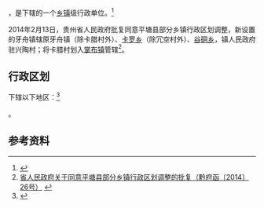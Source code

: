 {{中国乡级行政区|52/27/27/101/000}}

'''{{PAGENAMEBASE}}'''，是{{PRC admin/fullname|52/27/27/101/000|3}}下辖的一个[[乡镇|乡镇]]级行政单位。<ref>{{PRC admin/ref sgc|{{PRC admin/parent|52/27/27/101/000}}}}</ref>

2014年2月13日，贵州省人民政府批复同意平塘县部分乡镇行政区划调整，新设置的牙舟镇辖原牙舟镇（除卡腊村外）、[[卡罗乡|卡罗乡]]（除冗空村外）、[[谷硐乡|谷硐乡]]，镇人民政府驻兴陶村；将卡腊村划入[[掌布镇|掌布镇]]管辖<ref>[http://www.gzgov.gov.cn/xxgk/jbxxgk/fgwj/zfwj/qfh/201507/t20150703_298190.html 省人民政府关于同意平塘县部分乡镇行政区划调整的批复（黔府函〔2014〕26号）] {{webarchive|url=https://web.archive.org/web/20170831042532/http://www.gzgov.gov.cn/xxgk/jbxxgk/fgwj/zfwj/qfh/201507/t20150703_298190.html |date=2017-08-31 }}</ref>。

== 行政区划 ==

{{PAGENAMEBASE}}下辖以下地区：<ref>{{PRC admin/ref sgc|52/27/27/101/000}}</ref>

{{PRC admin/children|52/27/27/101/000}}。

== 参考资料 ==

{{reflist}}

{{行政区划小作品}}
{{PRC admin/navcat|52/27/27/101/000}}